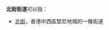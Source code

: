 '''北街街道'''可以指：
{{PRC admin/disambig|14/02/02/006/000|14/05/02/004/000|21/07/02/003/000|21/13/82/002/000|44/07/03/004/000|52/04/02/004/000|62/07/02/004/000|62/10/02/001/000|64/02/05/004/000}}
* [[北街|北街]]，香港中西區堅尼地城的一條街道 
{{disambig|cat=四字乡级行政区划消歧义}}